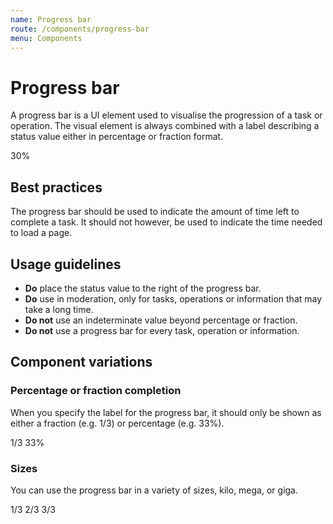 ```yaml
---
name: Progress bar
route: /components/progress-bar
menu: Components
---
```



# Progress bar

A progress bar is a UI element used to visualise the progression of a task or
operation. The visual element is always combined with a label describing a
status value either in percentage or fraction format.

<Playground>
  <ProgressBar max={100} value={30} size={ProgressBar.KILO}>
    30%
  </ProgressBar>
</Playground>

## Best practices

The progress bar should be used to indicate the amount of time left to complete
a task. It should not however, be used to indicate the time needed to load a page.

## Usage guidelines

- **Do** place the status value to the right of the progress bar.
- **Do** use in moderation, only for tasks, operations or information that may take a long time.
- **Do not** use an indeterminate value beyond percentage or fraction.
- **Do not** use a progress bar for every task, operation or information.

## Component variations

### Percentage or fraction completion

When you specify the label for the progress bar, it should only be shown
as either a fraction (e.g. 1/3) or percentage (e.g. 33%).

<Playground>
  <Fragment>
    <ProgressBar max={3} value={1} size={ProgressBar.KILO}>
      1/3
    </ProgressBar>
    <ProgressBar max={3} value={2} size={ProgressBar.MEGA}>
      33%
    </ProgressBar>
  </Fragment>
</Playground>

### Sizes

You can use the progress bar in a variety of sizes, kilo, mega, or giga.

<Playground>
  <Fragment>
    <ProgressBar max={3} value={1} size={ProgressBar.KILO}>
      1/3
    </ProgressBar>
    <ProgressBar max={3} value={2} size={ProgressBar.MEGA}>
      2/3
    </ProgressBar>
    <ProgressBar max={3} value={3} size={ProgressBar.GIGA}>
      3/3
    </ProgressBar>
  </Fragment>
</Playground>
